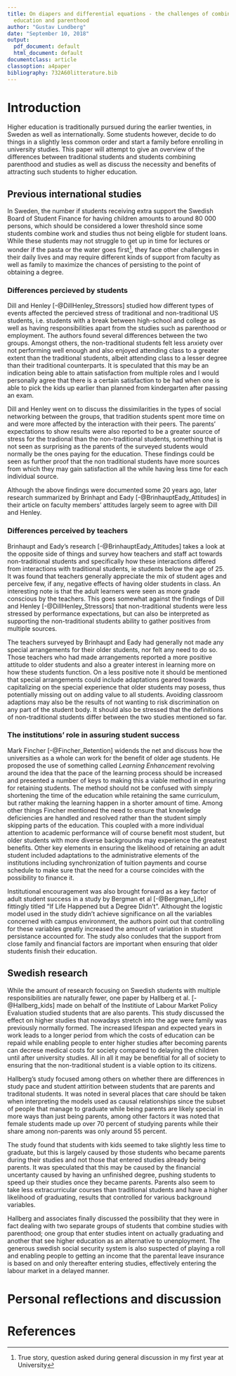 ```yaml
---
title: On diapers and differential equations - the challenges of combining higher
  education and parenthood
author: "Gustav Lundberg"
date: "September 10, 2018"
output:
  pdf_document: default
  html_document: default
documentclass: article
classoption: a4paper
bibliography: 732A60litterature.bib
---
```


# Introduction

Higher education is traditionally pursued during the earlier twenties, in Sweden as well as internationally. Some students however, decide to do things in a slightly less common order and start a family before enrolling in university studies. This paper will attempt to give an overview of the differences between traditional students and students combining parenthood and studies as well as discuss the necessity and benefits of attracting such students to higher education. 

## Previous international studies
In Sweden, the number if students receiving extra support the Swedish Board of Student Finance for having children amounts to around 80 000 persons, which should be considered a lower threshold since some students combine work and studies thus not being eligble for student loans. While these students may not struggle to get up in time for lectures or wonder if the pasta or the water goes first^[True story, question asked during general discussion in my first year at University], they face other challenges in their daily lives and may require different kinds of support from faculty as well as family to maximize the chances of persisting to the point of obtaining a degree.

### Differences percieved by students
Dill and Henley [-@DillHenley_Stressors] studied how different types of events affected the percieved stress of traditional and non-traditional US students, i.e. students with a break between high-school and college as well as having responsibilities apart from the studies such as parenthood or employment. The authors found several differences between the two groups. Amongst others, the non-traditional students felt less anxiety over not performing well enough and also enjoyed attending class to a greater extent than the traditional students, albeit attending class to a lesser degree than their traditional counterparts. It is speculated that this may be an indication being able to attain satisfaction from multiple roles and I would personally agree that there is a certain satisfaction to be had when one is able to pick the kids up earlier than planned from kindergarten after passing an exam.

Dill and Henley went on to discuss the dissimilarities in the types of social networking between the groups, that tradition students spent more time on and were more affected by the interaction with their peers. The parents' expectations to show results were also reported to be a greater source of stress for the tradional than the non-traditional students, something that is not seen as surprising as the parents of the surveyed students would normally be the ones paying for the education. These findings could be seen as further proof that the non traditional students have more sources from which they may gain satisfaction all the while having less time for each individual source.

Although the above findings were documented some 20 years ago, later research summarized by Brinhapt and Eady [-@BrinhauptEady_Attitudes] in their article on faculty members' attitudes largely seem to agree with Dill and Henley. 

### Differences perceived by teachers
Brinhaupt and Eady's research [-@BrinhauptEady_Attitudes] takes a look at the opposite side of things and survey how teachers and staff act towards non-traditional students and specifically how these interactions differed from interactions with traditional students, ie students below the age of 25. It was found that teachers generally appreciate the mix of student ages and perceive few, if any,  negative effects of having older students in class. An interesting note is that the adult learners were seen as more grade conscious by the teachers. This goes somewhat against the findings of Dill and Henley [-@DillHenley_Stressors] that non-traditional students were less stressed by performance expectations, but can also be interpreted as supporting the non-traditional students ability to gather positives from multiple sources.

The teachers surveyed by Brinhaupt and Eady had generally not made any special arrangements for their older students, nor felt any need to do so. Those teachers who had made arrangements reported a more positive attitude to older students and also a greater interest in learning more on how these students function. On a less positive note it should be mentioned that special arrangements could include adaptations geared towards capitalizing on the special experience that older students may posess, thus potentially missing out on adding value to all students. Avoiding classroom adaptions may also be the results of not wanting to risk discrimination on any part of the student body. It should also be stressed that the definitions of non-traditional students differ between the two studies mentioned so far.

### The institutions' role in assuring student success
Mark Fincher [-@Fincher_Retention] widends the net and discuss how the universities as a whole can work for the benefit of older age students. He proposed the use of something called *Learning Enhancement* revolving around the idea that the pace of the learning process should be increased and presented a number of keys to making this a viable method in ensuring for retaining students. The method should not be confused with simply shortening the time of the education while retaining the same curriculum, but rather making the learning happen in a shorter amount of time. Among other things Fincher mentioned the need to ensure that knowledge deficiencies are handled and resolved rather than the student simply skipping parts of the education. This coupled with a more individual attention to academic performance will of course benefit most student, but older students with more diverse backgrounds may experience the greatest benefits. Other key elements in ensuring the likelihood of retaining an adult student included adaptations to the administrative elements of the institutions including synchronization of tuition payments and course schedule to make sure that the need for a course coincides with the possibility to finance it. 

Institutional encouragement was also brought forward as a key factor of adult student success in a study by Bergman et al [-@Bergman_Life] fittingly titled "If Life Happened but a Degree Didn't". Althought the logistic model used in the study didn't achieve significance on all the variables concerned with campus environment, the authors point out that controlling for these variables greatly increased the amount of variation in student persistance accounted for. The study also conludes that the support from close family and financial factors are important when ensuring that older students finish their education.

## Swedish research

While the amount of research focusing on Swedish students with multiple responsibilities are naturally fewer, one paper by Hallberg et al. [-@Hallberg_kids] made on behalf of the Institiute of Labour Market Policy Evaluation studied students that are also parents. This study discussed the effect on higher studies that nowadays stretch into the age were family was previously normally formed. The increased lifespan and expected years in work leads to a longer period from which the costs of education can be repaid while enabling people to enter higher studies after becoming parents can decrese medical costs for society compared to delaying the children until after university studies. All in all it may be benefitial for all of society to ensuring that the non-traditional student is a viable option to its citizens.

Hallberg's study focused among others on whether there are differences in study pace and student attirition between students that are parents and traditonal students. It was noted in several places that care should be taken when interpreting the models used as causal relationships since the subset of people that manage to graduate while being parents are likely special in more ways than just being parents, among other factors it was noted that female students made up over 70 percent of studying parents while their share among non-parents was only around 55 percent.

The study found that students with kids seemed to take slightly less time to graduate, but this is largely caused by those students who became parents during their studies and not those that entered studies already being parents. It was speculated that this may be caused by the financial uncertanty caused by having an unfinished degree, pushing students to speed up their studies once they became parents. Parents also seem to take less extracurricular courses than traditional students and have a higher likelihood of graduating, results that controlled for various background variables.

Hallberg and associates finally discussed the possibility that they were in fact dealing with two separate groups of students that combine studies with parenthood; one group that enter studies intent on actually graduating and another that see higher education as an alternative to unenployment. The generous swedish social security system is also suspected of playing a roll and enabling people to getting an income that the parental leave insurance is based on and only thereafter entering studies, effectively entering the labour market in a delayed manner.

# Personal reflections and discussion



# References
